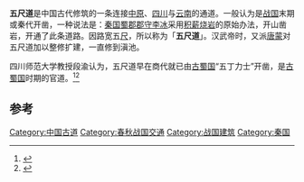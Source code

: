 '''五尺道'''是中国古代修筑的一条连接[[中原|中原]]、[[四川|四川]]与[[云南|云南]]的通道。一般认为是[[战国|战国]]末期或秦代开凿，一种说法是：[[秦国|秦国]][[蜀郡|蜀郡]][[郡守|郡守]][[李冰|李冰]]采用[[积薪烧岩|积薪烧岩]]的原始办法，开山凿岩，开通了此条道路。因路宽五[[尺|尺]]，所以称为「'''五尺道'''」。汉武帝时，又派[[唐蒙_(汉朝)|唐蒙]]对五尺道加以整修扩建，一直修到滇池。

四川师范大学教授段渝认为，五尺道早在商代就已由[[古蜀国|古蜀国]]“五丁力士”开凿，是[[古蜀国|古蜀国]]时期的官道。<ref>{{Cite journal|title=五尺道的开通及其相关问题|author=段渝|url=|journal=四川师范大学学报：社会科学版|issue=4|doi=|others=|year=2013|volume=40|page=156-162|pmid=}}</ref><ref>{{Cite journal|title=先秦两汉时期的五尺道研究|author=颜信|url=|journal=中华文化论坛|issue=6|doi=|others=|year=2014|volume=98|page=23-27|pmid=}}</ref>

== 参考 ==
{{reflist}}
{{中国地理小作品}}

[[Category:中国古道|Category:中国古道]]
[[Category:春秋战国交通|Category:春秋战国交通]]
[[Category:战国建筑|Category:战国建筑]]
[[Category:秦国|Category:秦国]]
